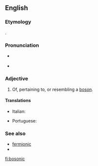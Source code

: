 ==English==

===Etymology===
{{suffix|boson|ic}}.

===Pronunciation===
* {{a|US}} {{IPA|/boʊˈsɑnɪk/}}
* {{rhymes|ɒnɪk}}

===Adjective===
{{en-adj}}

# {{context|quantum physics|lang=en}} Of, pertaining to, or resembling a [[boson]].

====Translations====
{{trans-top|of, pertaining to, or resembling a boson}}
* Italian: {{t|it|bosonico}}
{{trans-mid}}
* Portuguese: {{t|pt|bosônico}}
{{trans-bottom}}

===See also===
* [[fermionic]]
* {{projectlink|wikipedia|Boson}}

[[fi:bosonic]]